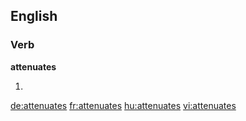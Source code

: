 
==English==

===Verb===
'''attenuates'''

# {{third-person singular of|[[attenuate]]}}

[[de:attenuates]]
[[fr:attenuates]]
[[hu:attenuates]]
[[vi:attenuates]]
